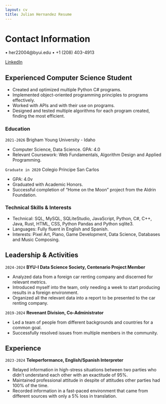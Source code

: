 ```yaml
---
layout: cv
title: Julian Hernandez Resume
---
```

# Contact Information
• her22004@byui.edu • +1 (208) 403-4913

<div id="webaddress">
<a href="https://www.linkedin.com/in/julian-hernandez-3bb6a7212/">LinkedIn</a>

## Experienced Computer Science Student

- Created and optimized multiple Python C# programs.
- Implemented object-oriented programming principles to programs effectively.
- Worked with APIs and with their use on programs.
- Designed and tested multiple algorithms for each program created, finding the most efficient.


### Education

`2021-2026`
Brigham Young University - Idaho

- Computer Science, Data Science. GPA: 4.0
- Relevant Coursework: Web Fundamentals, Algorithm Design and Applied Programming.

`Graduate in 2020`
Colegio Príncipe San Carlos

- GPA: 4.0v
- Graduated with Academic Honors.
- Successful completion of “Home on the Moon” project from the Aldrin Foundation.

### Technical Skills & Interests

- Technical: SQL, MySQL, SQLiteStudio, JavaScript, Python, C#, C++, Java, Rust, HTML, CSS, Python Pandas and Python sqlite3.
- Languages: Fully fluent in English and Spanish.
- Interests: Pixel Art, Piano, Game Development, Data Science, Databases and Music Composing.

## Leadership & Activities

`2024-2024`
__BYU-I Data Science Society, Centenario Project Member__

- Analyzed data from a foreign car renting company and discerned for relevant metrics.
- Introduced myself into the team, only needing a week to start producing results in a foreign environment.
- Organized all the relevant data into a report to be presented to the car renting company.

`2019-2024`
__Revenant Division, Co-Administrator__

- Led a team of people from different backgrounds and countries for a common goal.
- Successfully resolved issues from multiple members in the community.

## Experience

`2023-2024`
__Teleperformance, English/Spanish Interpreter__

- Relayed information in high-stress situations between two parties who didn’t understand each other with an exactitude of 95%.
- Maintained professional attitude in despite of attitudes other parties had 100% of the time.
- Recorded information in a fast-paced environment that came from different sources with only a 5% loss in translation.

<!-- ### Footer

Last updated: May 2024 -->
